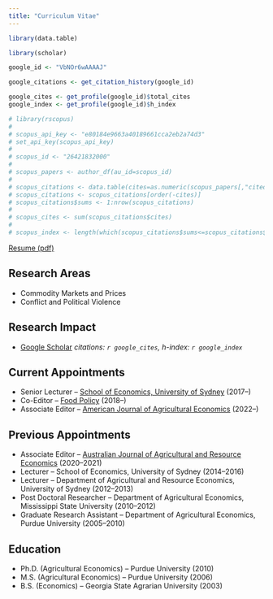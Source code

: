 ```yaml
---
title: "Curriculum Vitae"
---
```


```r

library(data.table)

library(scholar)

google_id <- "VbNOr6wAAAAJ"

google_citations <- get_citation_history(google_id)

google_cites <- get_profile(google_id)$total_cites
google_index <- get_profile(google_id)$h_index

# library(rscopus)
# 
# scopus_api_key <- "e80184e9663a40189661cca2eb2a74d3"
# set_api_key(scopus_api_key)
# 
# scopus_id <- "26421832000"
# 
# scopus_papers <- author_df(au_id=scopus_id)
# 
# scopus_citations <- data.table(cites=as.numeric(scopus_papers[,"citedby-count"]))
# scopus_citations <- scopus_citations[order(-cites)]
# scopus_citations$sums <- 1:nrow(scopus_citations)
# 
# scopus_cites <- sum(scopus_citations$cites)
# 
# scopus_index <- length(which(scopus_citations$sums<=scopus_citations$cites))

```

[Resume (pdf)](https://dubilava.github.io/Ubilava-CV.pdf){target="_blank"}

## Research Areas

- Commodity Markets and Prices 
- Conflict and Political Violence 

## Research Impact

- [Google Scholar](https://scholar.google.com/citations?user=VbNOr6wAAAAJ){target="_blank"} *citations: `r google_cites`, h-index: `r google_index`* 

## Current Appointments

- Senior Lecturer -- [School of Economics, University of Sydney](https://www.sydney.edu.au/arts/schools/school-of-economics.html) (2017--)
- Co-Editor -- [Food Policy](https://www.journals.elsevier.com/food-policy) (2018--)
- Associate Editor -- [American Journal of Agricultural Economics](https://onlinelibrary.wiley.com/journal/14678276) (2022--)


## Previous Appointments

- Associate Editor -- [Australian Journal of Agricultural and Resource Economics](https://onlinelibrary.wiley.com/journal/14678489) (2020--2021)
- Lecturer -- School of Economics, University of Sydney (2014--2016)
- Lecturer -- Department of Agricultural and Resource Economics, University of Sydney (2012--2013)
- Post Doctoral Researcher -- Department of Agricultural Economics, Mississippi State University (2010--2012)
- Graduate Research Assistant -- Department of Agricultural Economics, Purdue University (2005--2010)

## Education

- Ph.D. (Agricultural Economics) -- Purdue University (2010)
- M.S. (Agricultural Economics) -- Purdue University (2006)
- B.S. (Economics) -- Georgia State Agrarian University (2003)

